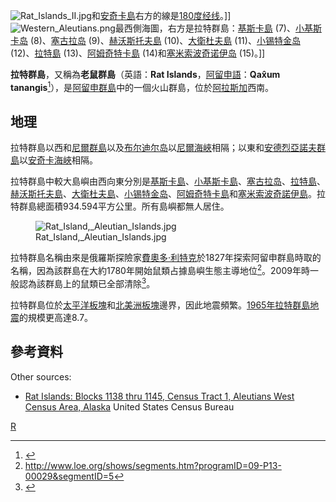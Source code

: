 {{Infobox Islands
| name             = Rat Islands
| native name link = 阿留申語
| native name      = ''Qax̂um tanangis''
<center>{{Location map|USA Alaska|width=250|float=center
 |caption=|mark=Cercle rouge 50%.svg|marksize=10
 |label=拉特群島|position=right
 |lat_deg=51|lat_min=47|lat_sec=17|lat_dir=N
 |lon_deg=178|lon_min=18|lon_sec=10|lon_dir=E
 }}<small>拉特群島位置<br/>[[地理坐標系統|Coordinates]]: {{coord|51|47|17|N|178|18|10|E|scale:1000000_region:US-AK|display=inline,title}}</small></center>
| location         = [[太平洋|太平洋]]
| total islands    = 13
| major islands    = [[阿姆奇特卡島|阿姆奇特卡島]]、[[基斯卡島|基斯卡島]]
| area_sqmi        = 934.594
| length_mi        = 
| country          = United States
| country admin divisions title = [[U.S._state|State]]
| country admin divisions       = {{flag|Alaska}}
| population       = 0
| population as of = 2000
| ethnic groups    = 
}}
[[File:Rat_Islands_II.jpg|thumb]]和[[安奇卡島|安奇卡島]]右方的線是[[180度经线|180度经线]]。]]
[[File:Western_Aleutians.png|thumb]]最西側海圖，右方是拉特群島：[[基斯卡島|基斯卡島]] (7)、[[小基斯卡岛|小基斯卡岛]] (8)、[[塞古拉岛|塞古拉岛]] (9)、[[赫沃斯托夫島|赫沃斯托夫島]] (10)、[[大衛杜夫島|大衛杜夫島]] (11)、[[小锡特金岛|小锡特金岛]] (12)、[[拉特島|拉特島]] (13)、[[阿姆奇特卡島|阿姆奇特卡島]] (14)和[[塞米索波奇诺伊岛|塞米索波奇诺伊岛]] (15)。]]

'''拉特群島'''，又稱為'''老鼠群島'''（英語：'''Rat Islands'''，[[阿留申語|阿留申語]]：'''Qax̂um tanangis'''<ref>{{cite book | first=K. | last=Bergsland | authorlink=努特·貝格斯蘭 | year=1994 | title=Aleut Dictionary |publisher=Alaska Native Language Center |location=Fairbanks }}</ref>），是[[阿留申群島|阿留申群島]]中的一個火山群島，位於[[阿拉斯加|阿拉斯加]]西南。

==地理==
拉特群島以西和[[尼爾群島|尼爾群島]]以及[[布尔迪尔岛|布尔迪尔岛]]以[[尼爾海峽|尼爾海峽]]相隔；以東和[[安德烈亞諾夫群島|安德烈亞諾夫群島]]以[[安奇卡海峽|安奇卡海峽]]相隔。 

拉特群島中較大島嶼由西向東分別是[[基斯卡島|基斯卡島]]、[[小基斯卡島|小基斯卡島]]、[[塞古拉岛|塞古拉岛]]、[[拉特島|拉特島]]、[[赫沃斯托夫島|赫沃斯托夫島]]、[[大衛杜夫島|大衛杜夫島]]、[[小锡特金岛|小锡特金岛]]、[[阿姆奇特卡島|阿姆奇特卡島]]和[[塞米索波奇諾伊島|塞米索波奇諾伊島]]。拉特群島總面積934.594平方公里。所有島嶼都無人居住。

[[File:Rat_Island,_Aleutian_Islands.jpg|thumb]]

拉特群島名稱由來是俄羅斯探險家[[費奧多·利特克|費奧多·利特克]]於1827年探索阿留申群島時取的名稱，因為該群島在大約1780年開始鼠類占據島嶼生態主導地位<ref>http://www.loe.org/shows/segments.htm?programID=09-P13-00029&segmentID=5</ref>。2009年時一般認為該群島上的鼠類已全部清除<ref>{{cite news | url=http://www.reuters.com/article/2009/06/12/us-alaska-rat-idUSTRE55B66920090612 | work=Reuters | title=Alaska's Rat Island rat-free after 229 years | date=12 June 2009 | accessdate=2012-03-23 | archive-date=2015-09-24 | archive-url=https://web.archive.org/web/20150924142252/http://www.reuters.com/article/2009/06/12/us-alaska-rat-idUSTRE55B66920090612 | dead-url=yes }}</ref>。

拉特群島位於[[太平洋板塊|太平洋板塊]]和[[北美洲板塊|北美洲板塊]]邊界，因此地震頻繁。[[1965年拉特群島地震|1965年拉特群島地震]]的規模更高達8.7。

==參考資料==
{{reflist}}
;Other sources:
{{refbegin}}
*[https://archive.today/20200213084830/http://factfinder.census.gov/servlet/DTTable?_bm=y&-context=dt&-ds_name=DEC_2000_SF1_U&-CONTEXT=dt&-mt_name=DEC_2000_SF1_U_P001&-tree_id=4001&-transpose=N&-redoLog=true&-all_geo_types=N&-geo_id=100$10000US020160001001138&-geo_id=100$10000US020160001001139&-geo_id=100$10000US020160001001140&-geo_id=100$10000US020160001001141&-geo_id=100$10000US020160001001142&-geo_id=100$10000US020160001001143&-geo_id=100$10000US020160001001144&-geo_id=100$10000US020160001001145&-search_results=01000US&-format=&-_lang=en&-show_geoid=Y Rat Islands: Blocks 1138 thru 1145, Census Tract 1, Aleutians West Census Area, Alaska] United States Census Bureau
{{refend}}
<!--Navigation box-->
{{白令海岛屿列表}}
{{Pacific Islands}}

[[Category:阿留申群島|R]]